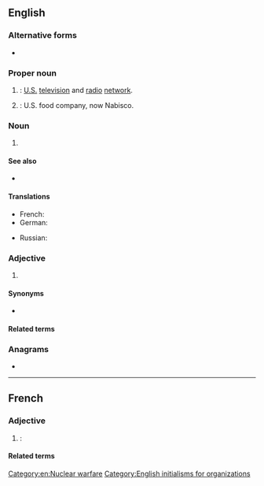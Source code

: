 ==English==
{{wikipedia|lang=en|NBC (disambiguation)|NBC}}

===Alternative forms===
* {{alter|en|N.B.C.|N. B. C.}}

===Proper noun===
{{en-proper noun}}

# {{initialism of|en|{{w|lang=en|NBC|National Broadcasting Company}}|nodot=1}}: [[United States|U.S.]] [[television]] and [[radio]] [[network]].
# {{lb|en|historical}} {{abbreviation of|en|{{w|lang=en|Nabisco|National Biscuit Company}}|nodot=1}}: U.S. food company, now Nabisco.

===Noun===
{{en-noun}}

# {{lb|en|weapons}} {{abbreviation of|en|[[nuclear weapon]], [[biological weapon]] and [[chemical weapon]]}}

====See also====
* {{sense|nuclear, biological, chemical}} {{l|en|ABC}}

====Translations====
{{trans-top|}}
* French: {{t+|fr|NBC}}
* German: {{t+|de|ABC}}
{{trans-mid}}
* Russian: {{t|ru|Эн Би Си|m}}
{{trans-bottom}}

===Adjective===
{{en-adj|-}}

# {{lb|en|weapons}} {{abbreviation of|en|[[nuclear]], [[biological]], [[chemical]]}}

====Synonyms====
* {{sense|nuclear, biological, chemical}} {{l|en|ABC}}

====Related terms====
{{rel3|en|title=nuclear, biological, chemical|
|CBRN
}}

===Anagrams===
* {{anagrams|en|a=bcn|BCN|BNC|C. B. N.|C.B.N.|CBN}}

[[Category:en:Nuclear warfare]]
[[Category:English initialisms for organizations]]

----

==French==

===Adjective===
{{head|fr|adjective}}

# {{lb|fr|weapons}} {{initialism of|fr|[[nucléaire]], [[bactériologique]], [[chimique]]}}: {{m|en|NBC|gloss=nuclear, biological, chemical}}

====Related terms====
{{rel3|fr|title=nucléaire, bactériologique, chimique|
|NRBC
}}